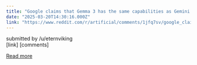 ```yaml
---
title: "Google claims that Gemma 3 has the same capabilities as Gemini 2.0 models. Gemma took 10 minutes and 1 second to come up with this result. Gemini 2.0 Flash took 2.1 seconds."
date: "2025-03-20T14:30:16.000Z"
link: "https://www.reddit.com/r/artificial/comments/1jfq7sv/google_claims_that_gemma_3_has_the_same/"
---
```


submitted by    /u/eternviking  
 [link]   [comments]

[Read more](https://www.reddit.com/r/artificial/comments/1jfq7sv/google_claims_that_gemma_3_has_the_same/)
